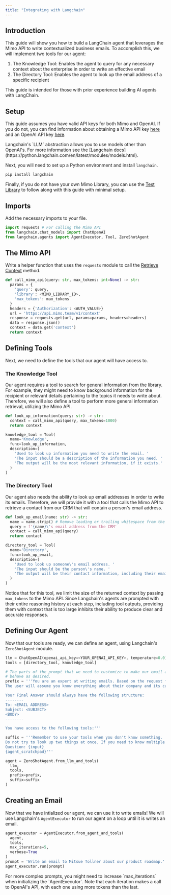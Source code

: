 ```yaml
---
title: "Integrating with Langchain"
---
```


## Introduction

This guide will show you how to build a LangChain agent that leverages the Mimo API to write contextualized business emails. To accomplish this, we will implement two tools for our agent:
1. The Knowledge Tool: Enables the agent to query for any necessary context about the enterprise in order to write an effective email
2. The Directory Tool: Enables the agent to look up the email address of a specific recipient

<Note>
  This guide is intended for those with prior experience building AI agents with
  LangChain.
</Note>

## Setup

This guide assumes you have valid API keys for both Mimo and OpenAI. If you do not, you can find information about obtaining a Mimo API key [here](/api-reference/overview/authentication) and an OpenAI API key [here](https://platform.openai.com/docs/api-reference/authentication).

<Info>
  Langchain's `LLM` abstraction allows you to use models other than OpenAI's.
  For more information see the [Langchain
  docs](https://python.langchain.com/en/latest/modules/models.html).
</Info>

Next, you will need to set up a Python environment and install `langchain`.

```bash
pip install langchain
```

Finally, if you do not have your own Mimo Library, you can use the [Test Library](/documentation/data/test-library) to follow along with this guide with minimal setup.

## Imports

Add the necessary imports to your file.

```python mimo-langchain-guide.py
import requests # For calling the Mimo API
from langchain.chat_models import ChatOpenAI
from langchain.agents import AgentExecutor, Tool, ZeroShotAgent
```

## The Mimo API

Write a helper function that uses the `requests` module to call the [Retrieve Context](/api-reference/endpoints/context/get) method.

```python mimo-langchain-guide.py
def call_mimo_api(query: str, max_tokens: int=None) -> str:
  params = {
    'query': query,
    'library': <MIMO_LIBRARY_ID>,
    'max_tokens': max_tokens
  }
  headers = {'Authorization': <AUTH_VALUE>}
  url = 'https://api.mimo.team/v1/context'
  response = requests.get(url, params=params, headers=headers)
  data = response.json()
  context = data.get('context')
  return context
```

## Defining Tools

Next, we need to define the tools that our agent will have access to.

### The Knowledge Tool

Our agent requires a tool to search for general information from the library. For example, they might need to know background information for the recipient or relevant details pertaining to the topics it needs to write about. Therefore, we will also define a tool to perform more general information retrieval, utilizing the Mimo API.

```python mimo-langchain-guide.py
def look_up_information(query: str) -> str:
  context = call_mimo_api(query, max_tokens=1000)
  return context

knowledge_tool = Tool(
  name='Knowledge',
  func=look_up_information,
  description=(
    'Used to look up information you need to write the email. '
    'The input should be a description of the information you need. '
    'The output will be the most relevant information, if it exists.'
  )
)
```

### The Directory Tool

Our agent also needs the ability to look up email addresses in order to write its emails. Therefore, we will provide it with a tool that calls the Mimo API to retrieve a contact from our CRM that will contain a person's email address.

```python mimo-langchain-guide.py
def look_up_email(name: str) -> str:
  name = name.strip() # Remove leading or trailing whitespace from the name
  query = f'{name}\'s email address from the CRM'
  contact = call_mimo_api(query)
  return contact

directory_tool = Tool(
  name='Directory',
  func=look_up_email,
  description=(
    'Used to look up someone\'s email address. '
    'The input should be the person\'s name. '
    'The output will be their contact information, including their email.'
  )
)
```

Notice that for this tool, we limit the size of the returned context by passing `max_tokens` to the Mimo API. Since Langchain's agents are prompted with their entire reasoning history at each step, including tool outputs, providing them with context that is too large inhibits their ability to produce clear and accurate responses.

## Defining Our Agent

Now that our tools are ready, we can define an agent, using Langchain's `ZeroShotAgent` module.

```python mimo-langchain-demo.py
llm = ChatOpenAI(openai_api_key=<YOUR_OPENAI_API_KEY>, temperature=0.0)
tools = [directory_tool, knowledge_tool]

# The parts of the prompt that we need to customize to make our email agent
# behave as desired.
prefix = '''You are an expert at writing emails. Based on the request from the user, write an email to the best of your ability.
The user will assume you know everything about their company and its customers. Since you don't, use your tools to look up information as needed.

Your Final Answer should always have the following structure:
--------
To: <EMAIL ADDRESS>
Subject: <SUBJECT>
<BODY>
--------

You have access to the following tools:'''

suffix = '''Remember to use your tools when you don't know something.
Do not try to look up two things at once. If you need to know multiple things, use your tools multiple times.
Question: {input}
{agent_scratchpad}'''

agent = ZeroShotAgent.from_llm_and_tools(
  llm,
  tools,
  prefix=prefix,
  suffix=suffix
)
```

## Creating an Email

Now that we have intialized our agent, we can use it to write emails! We will use Langchain's `AgentExecutor` to run our agent on a loop until it is writes an email.

```python mimo-langchain-demo.py
agent_executor = AgentExecutor.from_agent_and_tools(
  agent,
  tools,
  max_iterations=5,
  verbose=True
)
prompt = 'Write an email to Mitsue Tollner about our product roadmap.'
agent_executor.run(prompt)
```

<Note>
  For more complex prompts, you might need to increase `max_iterations` when
  initializing the `AgentExecutor`. Note that each iteration makes a call to
  OpenAI's API, with each one using more tokens than the last.
</Note>
